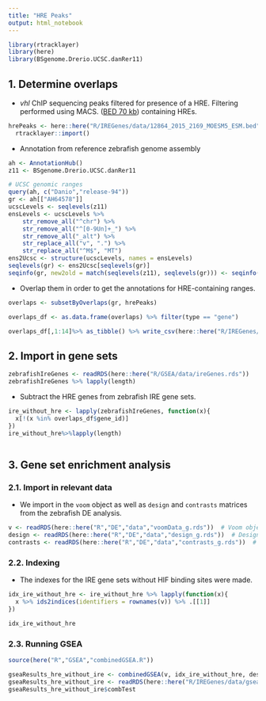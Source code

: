 ```yaml
---
title: "HRE Peaks"
output: html_notebook
---
```


```r
library(rtracklayer)
library(here)
library(BSgenome.Drerio.UCSC.danRer11)
```

## 1. Determine overlaps

- *vhl* ChIP sequencing peaks filtered for presence of a HRE. Filtering performed using MACS. ([BED 70 kb](https://bmcgenomics.biomedcentral.com/articles/10.1186/s12864-015-2169-x#Sec31)) containing HREs. 

```r
hrePeaks <- here::here("R/IREGenes/data/12864_2015_2169_MOESM5_ESM.bed") %>% 
  rtracklayer::import()
```

- Annotation from reference zebrafish genome assembly 

```r
ah <- AnnotationHub()
z11 <- BSgenome.Drerio.UCSC.danRer11

# UCSC genomic ranges
query(ah, c("Danio","release-94"))
gr <- ah[["AH64578"]]
ucscLevels <- seqlevels(z11)
ensLevels <- ucscLevels %>%
	str_remove_all("^chr") %>%
	str_remove_all("^[0-9Un]+_") %>%
	str_remove_all("_alt") %>%
	str_replace_all("v", ".") %>%
	str_replace_all("^M$", "MT")
ens2Ucsc <- structure(ucscLevels, names = ensLevels)
seqlevels(gr) <- ens2Ucsc[seqlevels(gr)]
seqinfo(gr, new2old = match(seqlevels(z11), seqlevels(gr))) <- seqinfo(z11)
```

- Overlap them in order to get the annotations for HRE-containing ranges. 

```r
overlaps <- subsetByOverlaps(gr, hrePeaks)

overlaps_df <- as.data.frame(overlaps) %>% filter(type == "gene")

overlaps_df[,1:14]%>% as_tibble() %>% write_csv(here::here("R/IREGenes/results/hreGenes.csv"))
```


## 2. Import in gene sets

```r
zebrafishIreGenes <- readRDS(here::here("R/GSEA/data/ireGenes.rds"))
zebrafishIreGenes %>% lapply(length)
```

- Subtract the HRE genes from zebrafish IRE gene sets.

```r
ire_without_hre <- lapply(zebrafishIreGenes, function(x){
  x[!(x %in% overlaps_df$gene_id)]
})
ire_without_hre%>%lapply(length)



```


## 3. Gene set enrichment analysis

### 2.1. Import in relevant data

- We import in the `voom` object as well as `design` and `contrasts` matrices from the zebrafish DE analysis. 

```r
v <- readRDS(here::here("R","DE","data","voomData_g.rds"))  # Voom object
design <- readRDS(here::here("R","DE","data","design_g.rds"))  # Design matrix
contrasts <- readRDS(here::here("R","DE","data","contrasts_g.rds"))  # Contrasts matrix
```

### 2.2. Indexing

- The indexes for the IRE gene sets without HIF binding sites were made.

```r
idx_ire_without_hre <- ire_without_hre %>% lapply(function(x){
  x %>% ids2indices(identifiers = rownames(v)) %>% .[[1]]
})

idx_ire_without_hre
```

### 2.3. Running GSEA

```r
source(here("R","GSEA","combinedGSEA.R"))
```

```r
gseaResults_hre_without_ire <- combinedGSEA(v, idx_ire_without_hre, design, contrasts)
gseaResults_hre_without_ire <- readRDS(here::here("R/IREGenes/data/gseaResults_hre_without_ire.rds"))
gseaResults_hre_without_ire$combTest
```
